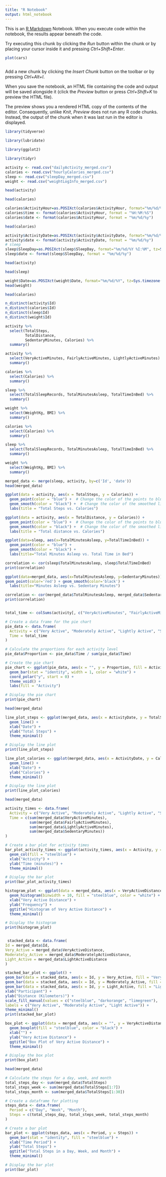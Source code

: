 ---
title: "R Notebook"
output: html_notebook
---

This is an [R Markdown](http://rmarkdown.rstudio.com) Notebook. When you execute code within the notebook, the results appear beneath the code. 

Try executing this chunk by clicking the *Run* button within the chunk or by placing your cursor inside it and pressing *Ctrl+Shift+Enter*. 

```{r}
plot(cars)
```

```{r}

```

Add a new chunk by clicking the *Insert Chunk* button on the toolbar or by pressing *Ctrl+Alt+I*.

When you save the notebook, an HTML file containing the code and output will be saved alongside it (click the *Preview* button or press *Ctrl+Shift+K* to preview the HTML file).

The preview shows you a rendered HTML copy of the contents of the editor. Consequently, unlike *Knit*, *Preview* does not run any R code chunks. Instead, the output of the chunk when it was last run in the editor is displayed.
```{r}
library(tidyverse)
```

```{r}
library(lubridate)

```

```{r}
library(ggplot2)
```

```{r}
library(tidyr)
```

```{r}
activity <- read.csv("dailyActivity_merged.csv")
calories <- read.csv("hourlyCalories_merged.csv")
sleep <- read.csv("sleepDay_merged.csv")
weight <- read.csv("weightLogInfo_merged.csv")
```
```{r}
head(activity)

```
```{r}
head(calories)
```

```{r}
calories$ActivityHour=as.POSIXct(calories$ActivityHour, format="%m/%d/%Y %I:%M:%S %p", tz=Sys.timezone())
calories$time <- format(calories$ActivityHour, format = "%H:%M:%S")
calories$date <- format(calories$ActivityHour, format = "%m/%d/%y")
```
```{r}
head(calories)
```
```{r}
activity$ActivityDate=as.POSIXct(activity$ActivityDate, format="%m/%d/%Y", tz=Sys.timezone())
activity$date <- format(activity$ActivityDate, format = "%m/%d/%y")
# sleep
sleep$SleepDay=as.POSIXct(sleep$SleepDay, format="%m/%d/%Y %I:%M", tz=Sys.timezone())
sleep$date <- format(sleep$SleepDay, format = "%m/%d/%y")
```
```{r}
head(activity)
```
```{r}
head(sleep)
```

```{r}
weight$Date=as.POSIXct(weight$Date, format="%m/%d/%Y", tz=Sys.timezone())
head(weight)
```
```{r}
head(calories)
```

```{r}
n_distinct(activity$Id)
n_distinct(calories$Id)
n_distinct(sleep$Id)
n_distinct(weight$Id)
```

```{r}
activity %>%  
  select(TotalSteps,
         TotalDistance,
         SedentaryMinutes, Calories) %>%
  summary()
```

```{r}
activity %>%
  select(VeryActiveMinutes, FairlyActiveMinutes, LightlyActiveMinutes) %>%
  summary()
```

```{r}
calories %>%
  select(Calories) %>%
  summary()
```

```{r}
sleep %>%
  select(TotalSleepRecords, TotalMinutesAsleep, TotalTimeInBed) %>%
  summary()
```

```{r}
weight %>%
  select(WeightKg, BMI) %>%
  summary()
```
```{r}
calories %>%
  select(Calories) %>%
  summary()

sleep %>%
  select(TotalSleepRecords, TotalMinutesAsleep, TotalTimeInBed) %>%
  summary()

weight %>%
  select(WeightKg, BMI) %>%
  summary()
```
```{r}
merged_data <- merge(sleep, activity, by=c('Id', 'date'))
head(merged_data)
```
```{r}
ggplot(data = activity, aes(x = TotalSteps, y = Calories)) +
  geom_point(color = "blue") +  # Change the color of the points to blue
  geom_smooth(color = "black") +  # Change the color of the smoothed line to red
  labs(title = "Total Steps vs. Calories")
```

```{r}
ggplot(data = activity, aes(x = TotalDistance, y = Calories)) +
  geom_point(color = "blue") +  # Change the color of the points to blue
  geom_smooth(color = "black") +  # Change the color of the smoothed line to red
  labs(title = "Total distance vs. Calories")
```

```{r}
ggplot(data=sleep, aes(x=TotalMinutesAsleep, y=TotalTimeInBed)) + 
  geom_point(color = "blue") +  
  geom_smooth(color = "black") +
  labs(title="Total Minutes Asleep vs. Total Time in Bed")
```
```{r}
correlation <- cor(sleep$TotalMinutesAsleep, sleep$TotalTimeInBed)
print(correlation)
```
```{r}
ggplot(data=merged_data, aes(x=TotalMinutesAsleep, y=SedentaryMinutes)) + 
geom_point(color='red') + geom_smooth(color='black') +
  labs(title="Minutes Asleep vs. Sedentary Minutes")
```
```{r}
correlation <- cor(merged_data$TotalMinutesAsleep, merged_data$SedentaryMinutes)
print(correlation)
```
```{r}

```

```{r}
total_time <- colSums(activity[, c("VeryActiveMinutes", "FairlyActiveMinutes", "LightlyActiveMinutes", "SedentaryMinutes")])

# Create a data frame for the pie chart
pie_data <- data.frame(
  Activity = c("Very Active", "Moderately Active", "Lightly Active", "Sedentary"),
  Time = total_time
)

# Calculate the proportions for each activity level
pie_data$Proportion <- pie_data$Time / sum(pie_data$Time)

# Create the pie chart
pie_chart <- ggplot(pie_data, aes(x = "", y = Proportion, fill = Activity)) +
  geom_bar(stat = "identity", width = 1, color = "white") +
  coord_polar("y", start = 0) +
  theme_void() +
  labs(fill = "Activity")

# Display the pie chart
print(pie_chart)
```


```{r}
head(merged_data)
```

```{r}
line_plot_steps <- ggplot(merged_data, aes(x = ActivityDate, y = TotalSteps)) +
  geom_line() +
  xlab("Date") +
  ylab("Total Steps") +
  theme_minimal()

# Display the line plot
print(line_plot_steps)
```

```{r}
line_plot_calories <- ggplot(merged_data, aes(x = ActivityDate, y = Calories)) +
  geom_line() +
  xlab("Date") +
  ylab("Calories") +
  theme_minimal()

# Display the line plot
print(line_plot_calories)
```
```{r}
head(merged_data)
```

```{r}
activity_times <- data.frame(
  Activity = c("Very Active", "Moderately Active", "Lightly Active", "Sedentary"),
  Time = c(sum(merged_data$VeryActiveMinutes),
           sum(merged_data$FairlyActiveMinutes),
           sum(merged_data$LightlyActiveMinutes),
           sum(merged_data$SedentaryMinutes))
)

# Create a bar plot for activity times
bar_plot_activity_times <- ggplot(activity_times, aes(x = Activity, y = Time)) +
  geom_col(fill = "steelblue") +
  xlab("Activity") +
  ylab("Time (minutes)") +
  theme_minimal()

# Display the bar plot
print(bar_plot_activity_times)
```
```{r}
histogram_plot <- ggplot(data = merged_data, aes(x = VeryActiveDistance)) +
  geom_histogram(binwidth = 10, fill = "steelblue", color = "white") +
  xlab("Very Active Distance") +
  ylab("Frequency") +
  ggtitle("Histogram of Very Active Distance") +
  theme_minimal()

# Display the histogram
print(histogram_plot)
```
```{r}
```

```{r}
 stacked_data <- data.frame(
Id = merged_data$Id,
Very_Active = merged_data$VeryActiveDistance,
Moderately_Active = merged_data$ModeratelyActiveDistance,
Light_Active = merged_data$LightActiveDistance
)

stacked_bar_plot <- ggplot() +
geom_bar(data = stacked_data, aes(x = Id, y = Very_Active, fill = "Very Active"), stat = "identity") +
geom_bar(data = stacked_data, aes(x = Id, y = Moderately_Active, fill = "Moderately Active"), stat = "identity") +
geom_bar(data = stacked_data, aes(x = Id, y = Light_Active, fill = "Light Active"), stat = "identity") +
xlab("Participant") +
ylab("Distance (Kilometers)") +
scale_fill_manual(values = c("steelblue", "darkorange", "limegreen"),
labels = c("Very Active", "Moderately Active", "Light Active")) +
theme_minimal()
print(stacked_bar_plot)
```
```{r}
box_plot <- ggplot(data = merged_data, aes(x = "", y = VeryActiveDistance)) +
  geom_boxplot(fill = "steelblue", color = "black") +
  xlab("") +
  ylab("Very Active Distance") +
  ggtitle("Box Plot of Very Active Distance") +
  theme_minimal()

# Display the box plot
print(box_plot)
```
```{r}
head(merged_data)
```

```{r}
# Calculate the steps for a day, week, and month
total_steps_day <- sum(merged_data$TotalSteps)
total_steps_week <- sum(merged_data$TotalSteps[1:7])
total_steps_month <- sum(merged_data$TotalSteps[1:30])

# Create a dataframe for plotting
steps_data <- data.frame(
  Period = c("Day", "Week", "Month"),
  Steps = c(total_steps_day, total_steps_week, total_steps_month)
)

# Create a bar plot
bar_plot <- ggplot(steps_data, aes(x = Period, y = Steps)) +
  geom_bar(stat = "identity", fill = "steelblue") +
  xlab("Time Period") +
  ylab("Total Steps") +
  ggtitle("Total Steps in a Day, Week, and Month") +
  theme_minimal()

# Display the bar plot
print(bar_plot)
```


